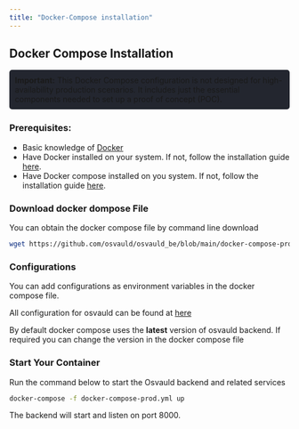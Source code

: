 ```yaml
---
title: "Docker-Compose installation"
---
```


## Docker Compose Installation

<div style="background-color: #23262f; padding: 10px; border-radius: 5px;"> <strong>Important:</strong> This Docker Compose configuration is not designed for high-availability production scenarios. It includes just the essential components needed to set up a proof of concept (POC). </div>

### Prerequisites:

- Basic knowledge of [Docker](https://www.docker.com/)
- Have Docker installed on your system. If not, follow the installation guide [here](https://docs.docker.com/get-docker/).
- Have Docker compose installed on you system. If not, follow the installation guide [here](https://docs.docker.com/compose/install/).

### Download docker dompose File

You can obtain the docker compose file by command line download

```bash
wget https://github.com/osvauld/osvauld_be/blob/main/docker-compose-prod.yml
```

### Configurations
You can add configurations as environment variables in the docker compose file.

All configuration for osvauld can be found at [here](/self-host-osvauld/configurations/)

By default docker compose uses the <strong>latest</strong> version of osvauld backend. If required you can change the version in the docker compose file


### Start Your Container
Run the command below to start the Osvauld backend and related services


```bash
docker-compose -f docker-compose-prod.yml up
```

The backend will start and listen on port 8000. 


